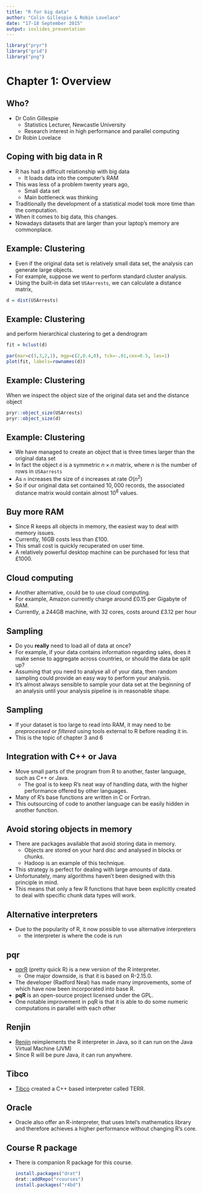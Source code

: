 ```yaml
---
title: "R for big data"
author: "Colin Gillespie & Robin Lovelace"
date: "17-18 September 2015"
output: ioslides_presentation
---
```



```r
library("pryr")
library("grid")
library("png")
```

# Chapter 1: Overview

## Who?

  * Dr Colin Gillespie
    * Statistics Lecturer, Newcastle University
    * Research interest in high performance and parallel computing
  * Dr Robin Lovelace




## Coping with big data in R

  * R has had a difficult relationship with big data
    * It loads data into the computer's RAM
  * This was less of a problem twenty years ago, 
    * Small data set
    * Main bottleneck  was thinking
  * Traditionally the development of a statistical model took more time than the computation. 
  * When it comes to big data, this changes.
  * Nowadays datasets that are larger than your laptop's memory are commonplace.

## Example: Clustering

  * Even if the original data set is relatively small data set, the analysis can generate large objects. 
  * For example, suppose we went to perform standard cluster analysis.
  * Using the built-in data set `USAarrests`, we can calculate a distance matrix,
```r
d = dist(USArrests)
```

## Example: Clustering

\noindent and perform hierarchical clustering to get a dendrogram

```r
fit = hclust(d)
```


```r
par(mar=c(3,3,2,1), mgp=c(2,0.4,0), tck=-.01,cex=0.5, las=1)
plot(fit, labels=rownames(d))
```


## Example: Clustering

When we inspect the object size of the original data set and the distance object
```r
pryr::object_size(USArrests)
pryr::object_size(d)
```


## Example: Clustering

  * We have managed to create an object that is three times larger than the original data set
  * In fact the object `d` is a symmetric $n \times n$ matrix, where $n$ is the number of rows in `USAarrests`
  * As `n` increases the size of `d` increases at rate $O(n^2)$
  * So if our original data set contained $10,000$ records, the associated distance matrix would contain almost $10^8$ values. 

## Buy more RAM

  * Since R keeps all objects in memory, the easiest way to deal with memory issues. 
  * Currently, 16GB costs less than £100. 
  * This small cost is quickly recuperated on user time. 
  * A relatively powerful desktop machine can be purchased for less that £1000. 

## Cloud computing

  * Another alternative, could be to use cloud computing. 
  * For example, Amazon currently charge around £0.15 per Gigabyte of RAM. 
  * Currently, a $244$GB machine, with $32$ cores, costs around £3.12 per hour
  
## Sampling

  * Do you __really__ need to load all of data at once? 
  * For example, if your data contains information regarding sales, does it make sense to aggregate across countries, or should the data be split up? 
  * Assuming that you need to analyse all of your data, then random sampling could provide an easy way to perform your analysis. 
  * It's almost always sensible to sample your data set at the beginning of an analysis until your analysis pipeline is in reasonable shape.

## Sampling

  * If your dataset is too large to read into RAM, it may need to be
*preprocessed* or *filtered* using tools external to R before
reading it in. 
  * This is the topic of chapter 3 and 6

## Integration with C++ or Java

  * Move small parts of the program from R to another, faster language, such as C++ or Java. 
    * The goal is to keep R's neat way of handling data, with the higher performance offered by other languages. 
  * Many of R's base functions are written in C or Fortran. 
  * This outsourcing of code to another language can be easily hidden in another function. 

## Avoid storing objects in memory

  * There are packages available that avoid storing data in memory. 
    * Objects are stored on your hard disc and analysed in blocks or chunks. 
    * Hadoop is an example of this technique. 
  * This strategy is perfect for dealing with large amounts of data. 
  * Unfortunately, many algorithms haven't been designed with this principle in mind. 
  * This means that only a few R functions that have been explicitly created to deal with specific chunk data types will work.

## Alternative interpreters

  * Due to the popularity of R, it now possible to use alternative interpreters 
    * the interpreter is where the code is run

## pqr
  * [pqrR](http://www.pqr-project.org/) (pretty quick R) is a new version of the R interpreter. 
    * One major downside, is that it is based on R-2.15.0. 
  * The developer (Radford Neal) has made many improvements, some of which have now been incorporated into base R. 
  * __pqR__ is an open-source project licensed under the GPL. 
  * One notable improvement in pqR is that it is able to do some numeric computations in parallel with each other
  
## Renjin

  * [Renjin](http://www.renjin.org/) reimplements the R interpreter in Java, so it can run on the Java Virtual Machine (JVM)
  * Since R will be pure Java, it can run anywhere.

## Tibco

  * [Tibco](http://spotfire.tibco.com/) created a C++ based interpreter called TERR. 

## Oracle

  * Oracle also offer an R-interpreter, that uses Intel's mathematics library and therefore achieves a higher performance without changing R's core. 

## Course R package

  * There is companion R package for this course. 

    ```r
    install.packages("drat")
    drat::addRepo("rcourses")
    install.packages("r4bd")
  ```




